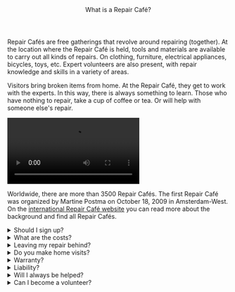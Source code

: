 
<Header>What is a Repair Café?</Header>

Repair Cafés are free gatherings that revolve around repairing (together). At the location where the Repair Café is held, tools and materials are available to carry out all kinds of repairs. On clothing, furniture, electrical appliances, bicycles, toys, etc. Expert volunteers are also present, with repair knowledge and skills in a variety of areas.

Visitors bring broken items from home. At the Repair Café, they get to work with the experts. In this way, there is always something to learn. Those who have nothing to repair, take a cup of coffee or tea. Or will help with someone else's repair.

<Video
  src="https://www.youtube.com/embed/gVjU1ydAUlQ"
  title="Video Repair Café in practice "
/>

Worldwide, there are more than 3500 Repair Cafés. The first Repair Café was organized by Martine Postma on October 18, 2009 in Amsterdam-West. On the [international Repair Café website](https://www.repaircafe.org/) you can read more about the background and find all Repair Cafés.

<Details>
  <Summary>Should I sign up?</Summary>

You can simply walk in during the opening hours of a Repair Café with your broken things, without an appointment. Some Repair Cafés work with registration forms. If so, the hostess or host will hand them to you and explain them to you.

Sometimes it is quite busy. They will try to keep the waiting time acceptable. That's why you can often only have one thing repaired at a time. Then you can rejoin the back of the line for the next item.

</Details>

<Details>
  <Summary>What are the costs?</Summary>

Admission to the Repair Cafés, including help with repairs, is free. But a voluntary contribution is greatly appreciated. Costs are incurred only for replacement parts (if needed). A Repair Café may charge something for a cup of coffee or glass of soda.

</Details>

<Details>
  <Summary>Leaving my repair behind?</Summary>

You cannot leave your repair behind, the idea is to work together with a volunteer. Do not hesitate to roll up your sleeves yourself. Loosening screws or undoing a seam, for example, is something almost anyone can do. Many people can do some research online. If you want, you can also carry out the repair yourself, with guidance from the repair person.

</Details>

<Details>
  <Summary>Do you make home visits?</Summary>

In principle, no. The Repair Café is not a handyman service, but a meeting place where people can repair their things together. However, when visiting a Repair Café in your neighborhood, you can contact one of the repairers present and ask your question. Who knows someone might like to help you.

</Details>

<Details>
  <Summary>Warranty?</Summary>

Repair Cafés do not give a warranty . Many repairs succeed. But unfortunately it also happens that an attempt fails. Or a repair seems successful at first, but the item turns out to be defective after returning home.

</Details>

<Details>
  <Summary>Liability?</Summary>

Neither the organizers nor the volunteers of a Repair Café are liable for damage resulting from repair advice or instructions given, for damage to the items offered for repair, for consequential damage or for other damage resulting from activities at the Repair Café. You therefore offer your items for repair at your own risk.

</Details>

<Details>
  <Summary>Will I always be helped?</Summary>

Almost always, but sometimes it can be very busy at a Repair Café and it can happen that you don't get your turn. Repairers also have the right to refuse repair of certain items, for example because they estimate that the repair is going to be too complicated.

</Details>

<Details>
  <Summary>Can I become a volunteer?</Summary>

Can you do something really well and would like to teach it to someone else? For example repairing lamps, fixing holes in a pair of jeans or are you an expert on a specific appliance? Perhaps you would like to learn how to repair yourself under the guidance of an experienced repairer? Or maybe you want to help welcome people with coffee, tea and treats and help as a hostess/host?

In that case, contact a specific Repair Cafe.

</Details>
